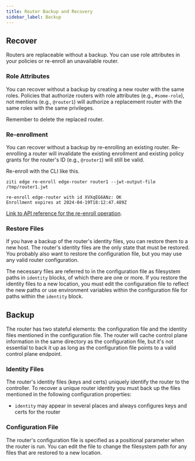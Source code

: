 ```yaml
---
title: Router Backup and Recovery
sidebar_label: Backup
---
```



## Recover

Routers are replaceable without a backup. You can use role attributes in your policies or
re-enroll an unavailable router.

### Role Attributes

You can recover without a backup by creating a new router with the same roles. Policies that authorize routers with role
attributes (e.g., `#some-role`), not mentions (e.g., `@router1`) will authorize a replacement router with the same roles
with the same privileges.

Remember to delete the replaced router.

### Re-enrollment

You can recover without a backup by re-enrolling an existing router. Re-enrolling a router will invalidate the existing
enrollment and existing policy grants for the router's ID (e.g., `@router1`) will still be valid.

Re-enroll with the CLI like this.

```text
ziti edge re-enroll edge-router router1 --jwt-output-file /tmp/router1.jwt
```

```buttonless title="Expected output"
re-enroll edge-router with id XVXqEG6ANz: OK
Enrollment expires at 2024-04-19T18:12:47.489Z
```

[Link to API reference for the re-enroll operation](../../../../reference/developer/api/02-edge-management-reference.mdx#tag/Edge-Router/operation/reEnrollEdgeRouter).

### Restore Files

If you have a backup of the router's identity files, you can restore them to a new host. The router's identity files are
the only state that must be restored. You probably also want to restore the configuration file, but you may use any
valid router configuration. 

The necessary files are referred to in the configuration file as filesystem paths in `identity`
blocks, of which there are one or more. If you restore the identity files to a new location, you must edit the
configuration file to reflect the new paths or use environment variables within the configuration file for
paths within the `identity` block.

## Backup

The router has two stateful elements: the configuration file and the identity files mentioned in the configuration
file. The router will cache control plane information in the same directory as the configuration file, but it's not
essential to back it up as long as the configuration file points to a valid control plane endpoint.

### Identity Files

The router's identity files (keys and certs) uniquely identify the router to the controller. To recover a unique router
identity you must back up the files mentioned in the following configuration properties:

- `identity` may appear in several places and always configures keys and certs for the router

### Configuration File

The router's configuration file is specified as a positional parameter when the router is run. You can edit the
file to change the filesystem path for any files that are restored to a new location.

